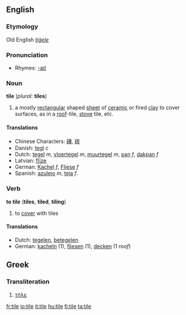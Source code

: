 ==English==
===Etymology===
Old English ''[[tiġele]]''

===Pronunciation===
*Rhymes: [[Rhymes:English:-aɪl|-aɪl]]

===Noun===
'''tile''' (''plural:'' '''tiles''')

#a mostly [[rectangular]] shaped [[sheet]] of [[ceramic]] or fired [[clay]] to cover surfaces, as in a [[roof]]-tile, [[stove]] tile, etc.

==== Translations ====
*Chinese Characters: [[磚]], [[砖]]
*Danish: [[tegl]] ''c''
*Dutch: [[tegel]] ''m'', [[vloertegel]] ''m'', [[muurtegel]] ''m'', [[pan]] ''f'', [[dakpan]] ''f''
*Latvian: [[flīze]] {{f}}
*German: [[Kachel]] ''f'', [[Fliese]] ''f''
*Spanish: [[azulejo]] ''m'', [[teja]] ''f''.

=== Verb ===
'''to tile''' ('''tiles''', '''tiled''', '''tiling''')
#to [[cover]] with tiles

==== Translations ====
*Dutch: [[tegelen]], [[betegelen]]
*German: [[kacheln]] (1), [[fliesen]] (1), [[decken]] (1 ''roof'')

==Greek==
===Transliteration===
#[[τήλε]]

[[fr:tile]]
[[io:tile]]
[[it:tile]]
[[hu:tile]]
[[fi:tile]]
[[ta:tile]]
